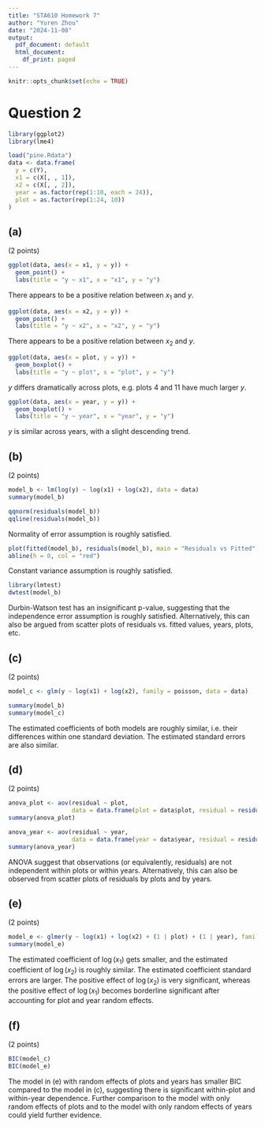 ```yaml
---
title: "STA610 Homework 7"
author: "Yuren Zhou"
date: "2024-11-08"
output:
  pdf_document: default
  html_document:
    df_print: paged
---
```


```r
knitr::opts_chunk$set(echo = TRUE)
```

# Question 2

```r
library(ggplot2)
library(lme4)
```

```r
load("pine.Rdata")
data <- data.frame(
  y = c(Y),
  x1 = c(X[, , 1]),
  x2 = c(X[, , 2]),
  year = as.factor(rep(1:10, each = 24)),
  plot = as.factor(rep(1:24, 10))
)
```

## (a)

(2 points)

```r
ggplot(data, aes(x = x1, y = y)) +
  geom_point() +
  labs(title = "y ~ x1", x = "x1", y = "y")
```

There appears to be a positive relation between $x_1$ and $y$.

```r
ggplot(data, aes(x = x2, y = y)) +
  geom_point() +
  labs(title = "y ~ x2", x = "x2", y = "y")
```

There appears to be a positive relation between $x_2$ and $y$.

```r
ggplot(data, aes(x = plot, y = y)) +
  geom_boxplot() +
  labs(title = "y ~ plot", x = "plot", y = "y")
```

$y$ differs dramatically across plots, e.g. plots 4 and 11 have much larger $y$.

```r
ggplot(data, aes(x = year, y = y)) +
  geom_boxplot() +
  labs(title = "y ~ year", x = "year", y = "y")
```

$y$ is similar across years, with a slight descending trend.

## (b)

(2 points)

```r
model_b <- lm(log(y) ~ log(x1) + log(x2), data = data)
summary(model_b)
```

```r
qqnorm(residuals(model_b))
qqline(residuals(model_b))
```

Normality of error assumption is roughly satisfied.

```r
plot(fitted(model_b), residuals(model_b), main = "Residuals vs Fitted", xlab = "Fitted Values", ylab = "Residuals")
abline(h = 0, col = "red")
```

Constant variance assumption is roughly satisfied.

```r
library(lmtest)
dwtest(model_b)
```
Durbin-Watson test has an insignificant p-value, suggesting that the independence error assumption is roughly satisfied.
Alternatively, this can also be argued from scatter plots of residuals vs. fitted values, years, plots, etc.

## (c)

(2 points)

```r
model_c <- glm(y ~ log(x1) + log(x2), family = poisson, data = data)
```

```r
summary(model_b)
summary(model_c)
```

The estimated coefficients of both models are roughly similar, i.e. their differences within one standard deviation.
The estimated standard errors are also similar.

## (d)

(2 points)

```r
anova_plot <- aov(residual ~ plot,
                  data = data.frame(plot = data$plot, residual = residuals(model_c)))
summary(anova_plot)
```

```r
anova_year <- aov(residual ~ year,
                  data = data.frame(year = data$year, residual = residuals(model_c)))
summary(anova_year)
```

ANOVA suggest that observations (or equivalently, residuals) are not independent within plots or within years.
Alternatively, this can also be observed from scatter plots of residuals by plots and by years.

## (e)

(2 points)

```r
model_e <- glmer(y ~ log(x1) + log(x2) + (1 | plot) + (1 | year), family = poisson, data = data)
summary(model_e)
```

The estimated coefficient of $\log(x_1)$ gets smaller, and the estimated coefficient of $\log(x_2)$ is roughly similar.
The estimated coefficient standard errors are larger.
The positive effect of $\log(x_2)$ is very significant, whereas the positive effect of $\log(x_1)$ becomes borderline significant after accounting for plot and year random effects.

## (f)

(2 points)

```r
BIC(model_c)
BIC(model_e)
```

The model in (e) with random effects of plots and years has smaller BIC compared to the model in (c), suggesting there is significant within-plot and within-year dependence.
Further comparison to the model with only random effects of plots and to the model with only random effects of years could yield further evidence.
